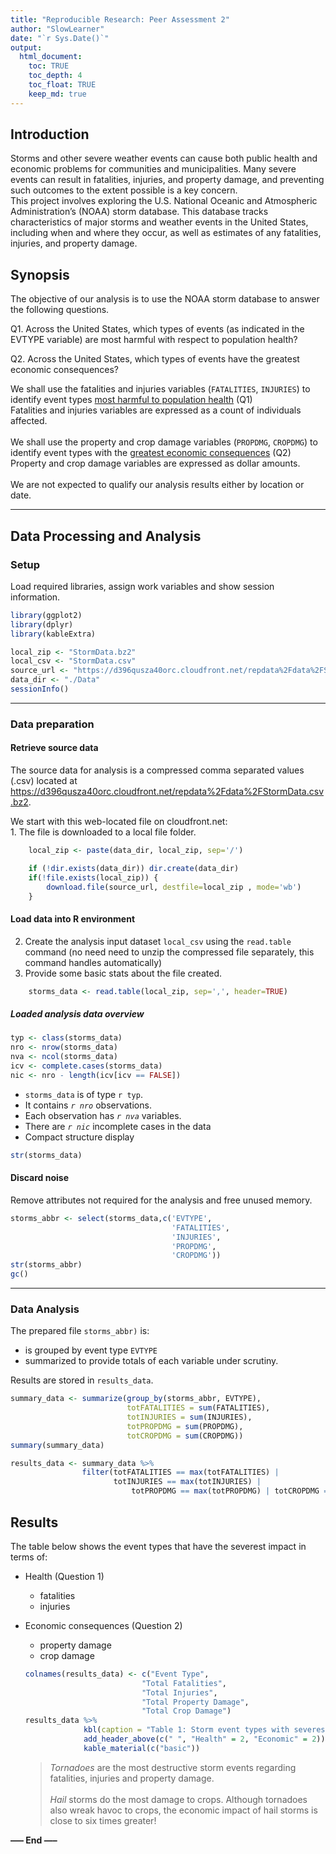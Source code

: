 ```yaml
---
title: "Reproducible Research: Peer Assessment 2"
author: "SlowLearner"
date: "`r Sys.Date()`"
output: 
  html_document:
    toc: TRUE
    toc_depth: 4
    toc_float: TRUE
    keep_md: true
---
```


## Introduction

Storms and other severe weather events can cause both public health and economic problems for communities and municipalities. Many severe events can result in fatalities, injuries, and property damage, and preventing such outcomes to the extent possible is a key concern.<br/> This project involves exploring the U.S. National Oceanic and Atmospheric Administration's (NOAA) storm database. This database tracks characteristics of major storms and weather events in the United States, including when and where they occur, as well as estimates of any fatalities, injuries, and property damage.

## Synopsis

The objective of our analysis is to use the NOAA storm database to answer the following questions.

Q1. Across the United States, which types of events (as indicated in the EVTYPE variable) are most harmful with respect to population health?

Q2. Across the United States, which types of events have the greatest economic consequences?

We shall use the fatalities and injuries variables (`FATALITIES`, `INJURIES`) to identify event types [most harmful to population health]{.underline} (Q1)<br/> Fatalities and injuries variables are expressed as a count of individuals affected.<br/><br/> We shall use the property and crop damage variables (`PROPDMG`, `CROPDMG`) to identify event types with the [greatest economic consequences]{.underline} (Q2)<br/> Property and crop damage variables are expressed as dollar amounts.<br/><br/> We are not expected to qualify our analysis results either by location or date.

------------------------------------------------------------------------

## Data Processing and Analysis

### Setup

Load required libraries, assign work variables and show session information.

```r
library(ggplot2)
library(dplyr)
library(kableExtra)

local_zip <- "StormData.bz2"
local_csv <- "StormData.csv"
source_url <- "https://d396qusza40orc.cloudfront.net/repdata%2Fdata%2FStormData.csv.bz2"
data_dir <- "./Data"
sessionInfo()
```

------------------------------------------------------------------------

### Data preparation

#### Retrieve source data

The source data for analysis is a compressed comma separated values (.csv) located at <https://d396qusza40orc.cloudfront.net/repdata%2Fdata%2FStormData.csv.bz2>.

We start with this web-located file on cloudfront.net:\
1. The file is downloaded to a local file folder.

```r
    local_zip <- paste(data_dir, local_zip, sep='/')

    if (!dir.exists(data_dir)) dir.create(data_dir)
    if(!file.exists(local_zip)) {
        download.file(source_url, destfile=local_zip , mode='wb')
    }

```

#### Load data into R environment

2.  Create the analysis input dataset `local_csv` using the `read.table` command (no need need to unzip the compressed file separately, this command handles automatically)
3.  Provide some basic stats about the file created.

```r
    storms_data <- read.table(local_zip, sep=',', header=TRUE)
```

##### Loaded analysis data overview

```r
typ <- class(storms_data)
nro <- nrow(storms_data)
nva <- ncol(storms_data)
icv <- complete.cases(storms_data)
nic <- nro - length(icv[icv == FALSE])
```

-   `storms_data` is of type `r typ`.
-   It contains *`r nro`* observations.
-   Each observation has *`r nva`* variables.
-   There are *`r nic`* incomplete cases in the data
-   Compact structure display

```r
str(storms_data)
```

#### Discard noise

Remove attributes not required for the analysis and free unused memory.

```r
storms_abbr <- select(storms_data,c('EVTYPE',
                                    'FATALITIES',
                                    'INJURIES',
                                    'PROPDMG',
                                    'CROPDMG'))
str(storms_abbr)
gc()
```

------------------------------------------------------------------------

### Data Analysis

The prepared file `storms_abbr)` is:

-   is grouped by event type `EVTYPE`
-   summarized to provide totals of each variable under scrutiny.

Results are stored in `results_data`.

```r
summary_data <- summarize(group_by(storms_abbr, EVTYPE),
                          totFATALITIES = sum(FATALITIES),
                          totINJURIES = sum(INJURIES),
                          totPROPDMG = sum(PROPDMG),
                          totCROPDMG = sum(CROPDMG))
summary(summary_data)

results_data <- summary_data %>%
                filter(totFATALITIES == max(totFATALITIES) |
                       totINJURIES == max(totINJURIES) | 
                           totPROPDMG == max(totPROPDMG) | totCROPDMG == max(totCROPDMG))


```

## Results

The table below shows the event types that have the severest impact in terms of:

-   Health (Question 1)

    -   fatalities
    -   injuries

-   Economic consequences (Question 2)

    -   property damage
    -   crop damage

    ```r
    colnames(results_data) <- c("Event Type",
                              "Total Fatalities",
                              "Total Injuries",
                              "Total Property Damage",
                              "Total Crop Damage")
    results_data %>% 
                 kbl(caption = "Table 1: Storm event types with severest impact") %>% 
                 add_header_above(c(" ", "Health" = 2, "Economic" = 2)) %>%
                 kable_material(c("basic"))
    ```

    > *Tornadoes* are the most destructive storm events regarding fatalities, injuries and property damage.<br/><br/>*Hail* storms do the most damage to crops. Although tornadoes also wreak havoc to crops, the economic impact of hail storms is close to six times greater!

<p style="text-align: center;">

<strong>----- End -----</strong>

</p>
